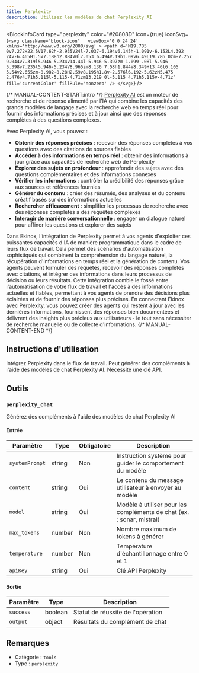 ```yaml
---
title: Perplexity
description: Utilisez les modèles de chat Perplexity AI
---
```



<BlockInfoCard 
  type="perplexity"
  color="#20808D"
  icon={true}
  iconSvg={`<svg className="block-icon"   viewBox='0 0 24 24' xmlns='http://www.w3.org/2000/svg' >
      <path
        d='M19.785 0v7.272H22.5V17.62h-2.935V24l-7.037-6.194v6.145h-1.091v-6.152L4.392 24v-6.465H1.5V7.188h2.884V0l7.053 6.494V.19h1.09v6.49L19.786 0zm-7.257 9.044v7.319l5.946 5.234V14.44l-5.946-5.397zm-1.099-.08l-5.946 5.398v7.235l5.946-5.234V8.965zm8.136 7.58h1.844V8.349H13.46l6.105 5.54v2.655zm-8.982-8.28H2.59v8.195h1.8v-2.576l6.192-5.62zM5.475 2.476v4.71h5.115l-5.115-4.71zm13.219 0l-5.115 4.71h5.115v-4.71z'
        fill='currentColor'
        fillRule='nonzero'
      />
    </svg>`}
/>

{/* MANUAL-CONTENT-START:intro */}
[Perplexity AI](https://www.perplexity.ai) est un moteur de recherche et de réponse alimenté par l'IA qui combine les capacités des grands modèles de langage avec la recherche web en temps réel pour fournir des informations précises et à jour ainsi que des réponses complètes à des questions complexes.

Avec Perplexity AI, vous pouvez :

- **Obtenir des réponses précises** : recevoir des réponses complètes à vos questions avec des citations de sources fiables
- **Accéder à des informations en temps réel** : obtenir des informations à jour grâce aux capacités de recherche web de Perplexity
- **Explorer des sujets en profondeur** : approfondir des sujets avec des questions complémentaires et des informations connexes
- **Vérifier les informations** : contrôler la crédibilité des réponses grâce aux sources et références fournies
- **Générer du contenu** : créer des résumés, des analyses et du contenu créatif basés sur des informations actuelles
- **Rechercher efficacement** : simplifier les processus de recherche avec des réponses complètes à des requêtes complexes
- **Interagir de manière conversationnelle** : engager un dialogue naturel pour affiner les questions et explorer des sujets

Dans Ekinox, l'intégration de Perplexity permet à vos agents d'exploiter ces puissantes capacités d'IA de manière programmatique dans le cadre de leurs flux de travail. Cela permet des scénarios d'automatisation sophistiqués qui combinent la compréhension du langage naturel, la récupération d'informations en temps réel et la génération de contenu. Vos agents peuvent formuler des requêtes, recevoir des réponses complètes avec citations, et intégrer ces informations dans leurs processus de décision ou leurs résultats. Cette intégration comble le fossé entre l'automatisation de votre flux de travail et l'accès à des informations actuelles et fiables, permettant à vos agents de prendre des décisions plus éclairées et de fournir des réponses plus précises. En connectant Ekinox avec Perplexity, vous pouvez créer des agents qui restent à jour avec les dernières informations, fournissent des réponses bien documentées et délivrent des insights plus précieux aux utilisateurs - le tout sans nécessiter de recherche manuelle ou de collecte d'informations.
{/* MANUAL-CONTENT-END */}

## Instructions d'utilisation

Intégrez Perplexity dans le flux de travail. Peut générer des compléments à l'aide des modèles de chat Perplexity AI. Nécessite une clé API.

## Outils

### `perplexity_chat`

Générez des compléments à l'aide des modèles de chat Perplexity AI

#### Entrée

| Paramètre | Type | Obligatoire | Description |
| --------- | ---- | ----------- | ----------- |
| `systemPrompt` | string | Non | Instruction système pour guider le comportement du modèle |
| `content` | string | Oui | Le contenu du message utilisateur à envoyer au modèle |
| `model` | string | Oui | Modèle à utiliser pour les compléments de chat (ex. : sonar, mistral) |
| `max_tokens` | number | Non | Nombre maximum de tokens à générer |
| `temperature` | number | Non | Température d'échantillonnage entre 0 et 1 |
| `apiKey` | string | Oui | Clé API Perplexity |

#### Sortie

| Paramètre | Type | Description |
| --------- | ---- | ----------- |
| `success` | boolean | Statut de réussite de l'opération |
| `output` | object | Résultats du complément de chat |

## Remarques

- Catégorie : `tools`
- Type : `perplexity`
